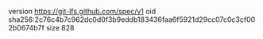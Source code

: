 version https://git-lfs.github.com/spec/v1
oid sha256:2c76c4b7c962dc0d0f3b9eddb183436faa6f5921d29cc07c0c3cf002b0674b7f
size 828

